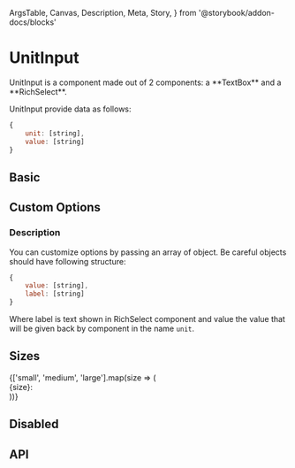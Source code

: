   ArgsTable,
  Canvas,
  Description,
  Meta,
  Story,
} from '@storybook/addon-docs/blocks'

<Meta title="Components/UnitInput" />

# UnitInput

<Description of={UnitInput}>
  UnitInput is a component made out of 2 components: a **TextBox** and a
  **RichSelect**.
</Description>

UnitInput provide data as follows:

```js
{
    unit: [string],
    value: [string]
}
```

## Basic

<Canvas isColumn>
  <Story name="Basic" height="225px">
    <UnitInput name="basic-time" />
  </Story>
</Canvas>

## Custom Options

### Description

You can customize options by passing an array of object. Be careful objects should have following structure:

```js
{
    value: [string],
    label: [string]
}
```

Where label is text shown in RichSelect component and value the value that will be given back by component in the name `unit`.

<Canvas isColumn>
  <Story name="Custom Options" height="225px">
    <UnitInput
      name="custom-options"
      options={[
        {
          value: 'kb',
          label: 'KB',
        },
        {
          value: 'mb',
          label: 'MB',
        },
        {
          value: 'gb',
          label: 'GB',
        },
      ]}
      defaultOption={{
        value: 'gb',
        label: 'GB',
      }}
      defaultValue={100}
    />
  </Story>
</Canvas>

## Sizes

<Canvas isColumn>
  <Story name="Sizes" height="400px">
    {['small', 'medium', 'large'].map(size => (
      <div style={{ marginTop: '8px' }}>
        {size}:
        <UnitInput name="basic-time" size={size} />
      </div>
    ))}
  </Story>
</Canvas>

## Disabled

<Canvas isColumn>
  <Story name="Disabled">
    <UnitInput name="basic-time" disabled />
  </Story>
</Canvas>

## API

<ArgsTable of={UnitInput} />
